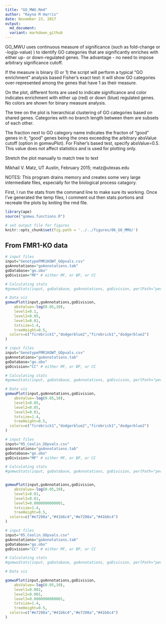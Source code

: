 ```yaml
---
title: "GO_MWU.Rmd"
author: "Rayna M Harris"
date: November 23, 2017
output:
  md_document:
  variant: markdown_github
---
```


GO_MWU uses continuous measure of significance (such as fold-change or -log(p-value) ) to identify GO categories that are significantly enriches with either up- or down-regulated genes. The advantage - no need to impose arbitrary significance cutoff.

If the measure is binary (0 or 1) the script will perform a typical "GO enrichment" analysis based Fisher's exact test: it will show GO categories over-represented among the genes that have 1 as their measure. 

On the plot, different fonts are used to indicate significance and color indicates enrichment with either up (red) or down (blue) regulated genes. No colors are shown for binary measure analysis.

The tree on the plot is hierarchical clustering of GO categories based on shared genes. Categories with no branch length between them are subsets of each other.

The fraction next to GO category name indicates the fracton of "good" genes in it; "good" genes being the ones exceeding the arbitrary absValue cutoff (option in gomwuPlot). For Fisher's based test, specify absValue=0.5. This value does not affect statistics and is used for plotting only.

Stretch the plot manually to match tree to text

Mikhail V. Matz, UT Austin, February 2015; matz@utexas.edu

################################################################


NOTES: This program drains memory and creates some very large intermediate files, especially for the biological process catagory. 

First, I run the stats from the command line to make sure its working. Once I've generated the temp files, I comment out then stats portions and recreate the plots by kniting the rmd file. 

```r
library(ape)
source("gomwu.functions.R")

# set output file for figures 
knitr::opts_chunk$set(fig.path = '../../figures/06_GO_MMU/')
```

## From FMR1-KO data

```r
# input files
input="GenotypeFMR1KOWT_GOpvals.csv" 
goAnnotations="goAnnotations.tab" 
goDatabase="go.obo" 
goDivision="MF" # either MF, or BP, or CC

# Calculating stats
#gomwuStats(input, goDatabase, goAnnotations, goDivision, perlPath="perl", largest=0.1, smallest=5,clusterCutHeight=0.25)  

# Data viz
gomwuPlot(input,goAnnotations,goDivision,
	absValue=-log(0.05,10),  
	level1=0.1, 
	level2=0.05, 
	level3=0.01, 
	txtsize=1.4,    
	treeHeight=0.5, 
  colors=c("firebrick1","dodgerblue2","firebrick1","dodgerblue2") 
)
```

```r
# input files
input="GenotypeFMR1KOWT_GOpvals.csv" 
goAnnotations="goAnnotations.tab" 
goDatabase="go.obo" 
goDivision="CC" # either MF, or BP, or CC

# Calculating stats
#gomwuStats(input, goDatabase, goAnnotations, goDivision, perlPath="perl", largest=0.1, smallest=5,clusterCutHeight=0.25)  

# Data viz
gomwuPlot(input,goAnnotations,goDivision,
	absValue=-log(0.05,10),  
	level1=0.05, 
	level2=0.05, 
	level3=0.01, 
	txtsize=1.4,    
	treeHeight=0.5, 
  colors=c("firebrick1","dodgerblue2","firebrick1","dodgerblue2") 
)
```


```r
# input files
input="05_Ceolin_GOpvals.csv" 
goAnnotations="goAnnotations.tab" 
goDatabase="go.obo" 
goDivision="MF" # either MF, or BP, or CC

# Calculating stats
#gomwuStats(input, goDatabase, goAnnotations, goDivision, perlPath="perl", largest=0.1, smallest=5,clusterCutHeight=0.25)  


gomwuPlot(input,goAnnotations,goDivision,
	absValue=-log(0.05,10),  
	level1=0.01, 
	level2=0.01, 
	level3=0.0000000000001, 
	txtsize=1.4,    
	treeHeight=0.5, 
  colors=c("#e7298a","#41b6c4","#e7298a","#41b6c4") 
)

```

```r
# input files
input="05_Ceolin_GOpvals.csv" 
goAnnotations="goAnnotations.tab" 
goDatabase="go.obo" 
goDivision="CC" # either MF, or BP, or CC

# Calculating stats
#gomwuStats(input, goDatabase, goAnnotations, goDivision, perlPath="perl", largest=0.1, smallest=5,clusterCutHeight=0.25)  

# Data viz

gomwuPlot(input,goAnnotations,goDivision,
	absValue=-log(0.05,10),  
	level1=0.001, 
	level2=0.001, 
	level3=0.0000000000001, 
	txtsize=1.4,    
	treeHeight=0.5, 
  colors=c("#e7298a","#41b6c4","#e7298a","#41b6c4") 
)

```
